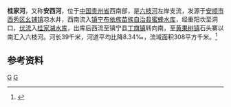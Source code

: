 {{Infobox River
  | river_name      = 桂家河
  | image_name      = 
  | image_size      = 
  | caption         = 
  | origin          = [[贵州省|贵州省]][[安顺市|安顺市]][[西秀区|西秀区]][[幺铺镇|幺铺镇]]凉水井
  | mouth           = 贵州省[[镇宁县|镇宁县]][[黄果树镇|黄果树镇]]石头寨[[六枝河|六枝河]]
  | basin_countries = {{PRC}}
  | length          = 39 km
  | elevation       = 
  | mouth_elevation = 
  | discharge       = 
  | watershed       = 308 km<sup>2</sup>
}}
'''桂家河'''，又称'''安西河'''，位于[[中国|中国]][[贵州省|贵州省]]西南部，是[[六枝河|六枝河]]左岸支流，发源于[[安顺市|安顺市]][[西秀区|西秀区]][[幺铺镇|幺铺镇]]凉水井，西南流入[[镇宁布依族苗族自治县|镇宁布依族苗族自治县]][[蜜蜂水库_(镇宁县)|蜜蜂水库]]，经重阳坎至洞口，[[伏流|伏流]]入[[桂家湖水库|桂家湖水库]]，出库后西流至镇宁县[[丁旗镇|丁旗镇]]转向南，至[[黄果树镇|黄果树镇]]石头寨以南汇入六枝河。河长39千米，河道平均比降8.34‰，流域面积308平方千米。<ref name="中国河湖大典">{{cite book zh |author=《[[中国河湖大典|中国河湖大典]]》编纂委员会 |title=《中国河湖大典·珠江卷》 |format=M |edition=1 |location=北京 |publisher=中国水利水电出版社 |date=2013年1月 |pages=57页 |id= ISBN 978-7-5170-0561-2}}</ref>

==参考资料==
{{reflist}}

[[Category:北盤江水系|G]]
[[Category:贵州河流|G]]